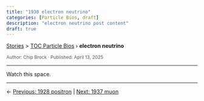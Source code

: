 ```yaml
---
title: "1930 electron neutrino"
categories: [Particle Bios, draft]
description: "electron neutrino post content"
draft: true
---
```


<div class="breadcrumb">
  <a href="../../stories.html">Stories</a> > <a href="../index.qmd">TOC Particle Bios</a> › <strong>electron neutrino</strong>
</div>

<div style="font-size:0.85em; color:#555; margin-top:0.5em;">
Author: Chip Brock · Published: April 13, 2025
</div>

---

Watch this space.

---
::: {.post-nav}
← [Previous: 1928 positron](../20250413_1928-positron/1928-positron.html) | [Next: 1937 muon](../20250413_1937-muon/1937-muon.html)
:::
